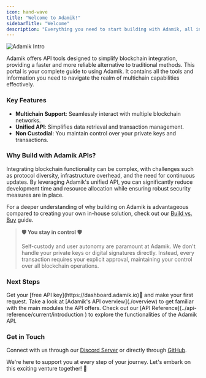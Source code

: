 ```yaml
---
icon: hand-wave
title: "Welcome to Adamik!"
sidebarTitle: "Welcome"
description: "Everything you need to start building with Adamik, all in one place."
---
```


![Adamik Intro](/images/intro.png)

Adamik offers API tools designed to simplify blockchain integration, providing a faster and more reliable alternative to traditional methods. This portal is your complete guide to using Adamik. It contains all the tools and information you need to navigate the realm of multichain capabilities effectively.

### Key Features

- **Multichain Support**: Seamlessly interact with multiple blockchain networks.
- **Unified API**: Simplifies data retrieval and transaction management.
- **Non Custodial**: You maintain control over your private keys and transactions.

### Why Build with Adamik APIs?

Integrating blockchain functionality can be complex, with challenges such as protocol diversity, infrastructure overhead, and the need for continuous updates. By leveraging Adamik's unified API, you can significantly reduce development time and resource allocation while ensuring robust security measures are in place.

For a deeper understanding of why building on Adamik is advantageous compared to creating your own in-house solution, check out our [Build vs. Buy](./Build-VS-Buy) guide.

> **🛡 You stay in control 🛡**
>
> Self-custody and user autonomy are paramount at Adamik. We don't handle your private keys or digital signatures directly. Instead, every transaction requires your explicit approval, maintaining your control over all blockchain operations.

### Next Steps

<Steps>
  <Step title="Get Your API Key">
    Get your [free API key](https://dashboard.adamik.io)🔑 and make your first
    request.
  </Step>
  <Step title="API Overview">
    Take a look at [Adamik's API overview](./overview) to get familiar with the
    main modules the API offers.
  </Step>
  <Step title="API Reference">
    Check out our [API Reference](../api-reference/current/introduction ) to
    explore the functionalities of the Adamik API.
  </Step>
</Steps>

### Get in Touch

Connect with us through our [Discord Server](https://discord.gg/gsZJR2JfMR) or directly through [GitHub](https://github.com/AdamikHQ).

We're here to support you at every step of your journey. Let's embark on this exciting venture together! 🚀
